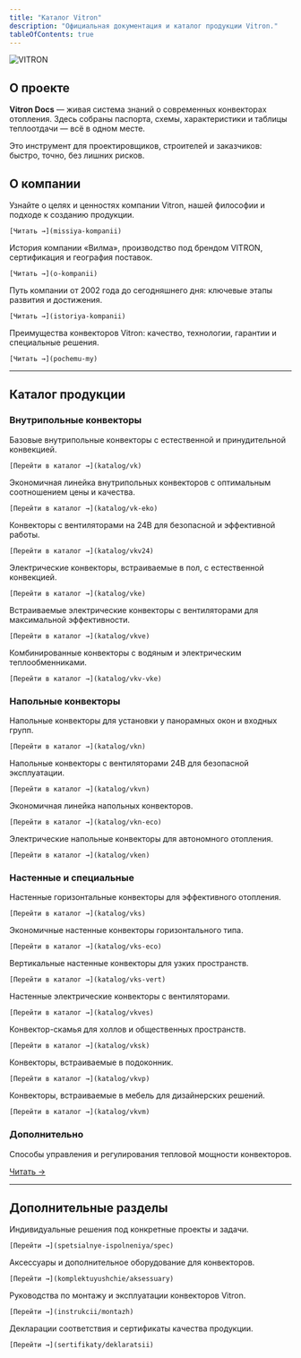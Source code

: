 ```yaml
---
title: "Каталог Vitron"
description: "Официальная документация и каталог продукции Vitron."
tableOfContents: true
---
```



<div className="twocol">
  <div>
    <img
      src="https://docs.wilma.ru/images/logo-2026.webp"
      alt="VITRON"
      style={{ width: '200px', height: 'auto' }}
    />
  </div>
  <div>
    <h2>О проекте</h2>
    <p><strong>Vitron Docs</strong> — живая система знаний о современных конвекторах отопления. Здесь собраны паспорта, схемы, характеристики и таблицы теплоотдачи — всё в одном месте.</p>
    <p>Это инструмент для проектировщиков, строителей и заказчиков: быстро, точно, без лишних рисков.</p>
  </div>
</div>


## О компании

<CardGrid>
  <Card title="Миссия компании" icon="rocket">
    Узнайте о целях и ценностях компании Vitron, нашей философии и подходе к созданию продукции.
    
    [Читать →](missiya-kompanii)
  </Card>
  
  <Card title="О компании" icon="information">
    История компании «Вилма», производство под брендом VITRON, сертификация и география поставок.
    
    [Читать →](o-kompanii)
  </Card>
  
  <Card title="История развития" icon="star">
    Путь компании от 2002 года до сегодняшнего дня: ключевые этапы развития и достижения.
    
    [Читать →](istoriya-kompanii)
  </Card>
  
  <Card title="Почему мы" icon="approve-check">
    Преимущества конвекторов Vitron: качество, технологии, гарантии и специальные решения.
    
    [Читать →](pochemu-my)
  </Card>
</CardGrid>  



---

## Каталог продукции

### Внутрипольные конвекторы

<CardGrid>
  <Card title="ВК" icon="puzzle">
    Базовые внутрипольные конвекторы с естественной и принудительной конвекцией.
    
    [Перейти в каталог →](katalog/vk)
  </Card>
  
  <Card title="ВК ЭКО" icon="seti-star">
    Экономичная линейка внутрипольных конвекторов с оптимальным соотношением цены и качества.
    
    [Перейти в каталог →](katalog/vk-eko)
  </Card>
  
  <Card title="ВКВ 24" icon="star">
    Конвекторы с вентиляторами на 24В для безопасной и эффективной работы.
    
    [Перейти в каталог →](katalog/vkv24)
  </Card>
  
  <Card title="ВКЭ" icon="seti-html">
    Электрические конвекторы, встраиваемые в пол, с естественной конвекцией.
    
    [Перейти в каталог →](katalog/vke)
  </Card>
  
  <Card title="ВКВЭ" icon="setting">
    Встраиваемые электрические конвекторы с вентиляторами для максимальной эффективности.
    
    [Перейти в каталог →](katalog/vkve)
  </Card>
  
  <Card title="ВКВ + ВКЭ" icon="puzzle">
    Комбинированные конвекторы с водяным и электрическим теплообменниками.
    
    [Перейти в каталог →](katalog/vkv-vke)
  </Card>
</CardGrid>

### Напольные конвекторы

<CardGrid>
  <Card title="ВКН" icon="document">
    Напольные конвекторы для установки у панорамных окон и входных групп.
    
    [Перейти в каталог →](katalog/vkn)
  </Card>
  
  <Card title="ВКВН 24" icon="star">
    Напольные конвекторы с вентиляторами 24В для безопасной эксплуатации.
    
    [Перейти в каталог →](katalog/vkvn)
  </Card>
  
  <Card title="ВКН ЭКО" icon="seti-star">
    Экономичная линейка напольных конвекторов.
    
    [Перейти в каталог →](katalog/vkn-eco)
  </Card>
  
  <Card title="ВКЭН" icon="seti-html">
    Электрические напольные конвекторы для автономного отопления.
    
    [Перейти в каталог →](katalog/vken)
  </Card>
</CardGrid>

### Настенные и специальные

<CardGrid>
  <Card title="ВКС" icon="bars">
    Настенные горизонтальные конвекторы для эффективного отопления.
    
    [Перейти в каталог →](katalog/vks)
  </Card>
  
  <Card title="ВКС ЭКО" icon="seti-star">
    Экономичные настенные конвекторы горизонтального типа.
    
    [Перейти в каталог →](katalog/vks-eco)
  </Card>
  
  <Card title="ВКС вертикальные" icon="bars">
    Вертикальные настенные конвекторы для узких пространств.
    
    [Перейти в каталог →](katalog/vks-vert)
  </Card>
  
  <Card title="ВКВЭС" icon="seti-html">
    Настенные электрические конвекторы с вентиляторами.
    
    [Перейти в каталог →](katalog/vkves)
  </Card>
  
  <Card title="ВКСК" icon="open-book">
    Конвектор-скамья для холлов и общественных пространств.
    
    [Перейти в каталог →](katalog/vksk)
  </Card>
  
  <Card title="ВКВП" icon="document">
    Конвекторы, встраиваемые в подоконник.
    
    [Перейти в каталог →](katalog/vkvp)
  </Card>
  
  <Card title="ВКВМ / ВКВЭМ" icon="puzzle">
    Конвекторы, встраиваемые в мебель для дизайнерских решений.
    
    [Перейти в каталог →](katalog/vkvm)
  </Card>
</CardGrid>

### Дополнительно

<Card title="Регулирование мощности" icon="setting">
  Способы управления и регулирования тепловой мощности конвекторов.
  
  [Читать →](katalog/regulirovanie)
</Card>

---

## Дополнительные разделы

<CardGrid>
  <Card title="Специальные исполнения" icon="puzzle">
    Индивидуальные решения под конкретные проекты и задачи.
    
    [Перейти →](spetsialnye-ispolneniya/spec)
  </Card>
  
  <Card title="Комплектующие" icon="add-circle">
    Аксессуары и дополнительное оборудование для конвекторов.
    
    [Перейти →](komplektuyushchie/aksessuary)
  </Card>
  
  <Card title="Инструкции" icon="document">
    Руководства по монтажу и эксплуатации конвекторов Vitron.
    
    [Перейти →](instrukcii/montazh)
  </Card>
  
  <Card title="Сертификаты" icon="approve-check">
    Декларации соответствия и сертификаты качества продукции.
    
    [Перейти →](sertifikaty/deklaratsii)
  </Card>
</CardGrid>